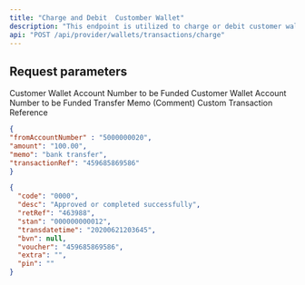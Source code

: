 ---
title: "Charge and Debit  Customber Wallet"
description: "This endpoint is utilized to charge or debit customer wallet for funds."
api: "POST /api/provider/wallets/transactions/charge"
---

## Request parameters
<ParamField body="fromAccountNumber" type="number" required>
  Customer Wallet Account Number to be Funded
</ParamField>

<ParamField body="amount" type="number" required>
  Customer Wallet Account Number to be Funded
</ParamField>

<ParamField body="memo" type="string" required>
  Transfer Memo (Comment)
</ParamField>

<ParamField body="transactionRef" type="string" required>
  Custom Transaction Reference
</ParamField>

<RequestExample>

```json Request
{
"fromAccountNumber" : "5000000020",
"amount": "100.00",
"memo": "bank transfer",
"transactionRef": "459685869586"
}

```

</RequestExample>

<ResponseExample>

```json Response
{
  "code": "0000",
  "desc": "Approved or completed successfully",
  "retRef": "463988",
  "stan": "000000000012",
  "transdatetime": "20200621203645",
  "bvn": null,
  "voucher": "459685869586",
  "extra": "",
  "pin": ""
}
```

</ResponseExample>
